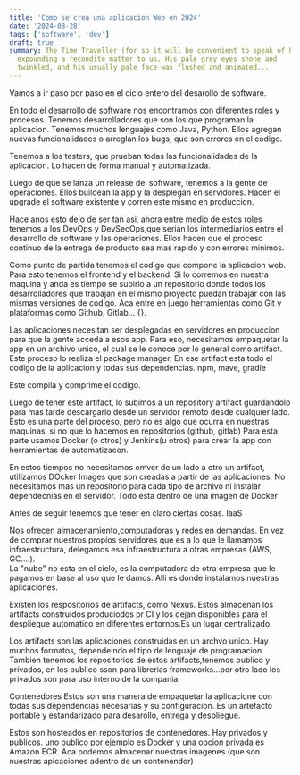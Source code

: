 ```yaml
---
title: 'Como se crea una aplicacion Web en 2024'
date: '2024-08-28'
tags: ['software', 'dev']
draft: true
summary: The Time Traveller (for so it will be convenient to speak of him) was
  expounding a recondite matter to us. His pale grey eyes shone and
  twinkled, and his usually pale face was flushed and animated...
---
```


Vamos a ir paso por paso en el ciclo entero del desarollo de software.

En todo el desarrollo de software nos encontramos con diferentes roles y procesos.
Tenemos desarrolladores que son los que programan la aplicacion.
Tenemos muchos lenguajes como Java, Python.
Ellos agregan nuevas funcionalidades o arreglan los bugs, que son errores en el codigo.

Tenemos a los testers, que prueban todas las funcionalidades de la aplicacion. Lo hacen de forma manual y automatizada.

Luego de que se lanza un release del software, tenemos a la gente de operaciones. Ellos buildean la app y la desplegan en servidores.
Hacen el upgrade el software existente y corren este mismo en produccion.

Hace anos esto dejo de ser tan asi, ahora entre medio de estos roles tenemos a los DevOps y DevSecOps,que serian los intermediarios
entre el desarrollo de software y las operaciones.
Ellos hacen que el proceso continuo de la entrega de producto sea mas rapido y con errores minimos.

Como punto de partida tenemos el codigo que compone la aplicacion web. Para esto tenemos el frontend y el backend.
Si lo corremos en nuestra maquina y anda es tiempo se subirlo a un repositorio donde todos los desarrolladores que trabajan en el mismo proyecto puedan trabajar con
las mismas versiones de codigo. Aca entre en juego herramientas como Git y plataformas como Github, Gitlab... {}.

Las aplicaciones necesitan ser desplegadas en servidores en produccion para que la gente acceda a esos app.
Para eso, necesitamos empaquetar la app en un archivo unico, el cual se le conoce por lo general como artifact. Este proceso lo realiza el package manager.
En ese artifact esta todo el codigo de la aplicacion y todas sus dependencias.
npm, mave, gradle

Este compila y comprime el codigo.

Luego de tener este artifact, lo subimos a un repository artifact guardandolo para mas tarde descargarlo desde un servidor remoto desde cualquier lado.
Esto es una parte del proceso, pero no es algo que ocurra en nuestras maquinas, si no que lo hacemos en repositorios (github, gitlab)
Para esta parte usamos Docker (o otros) y Jenkins(u otros) para crear la app con herramientas de automatizacon.

En estos tiempos no necesitamos omver de un lado a otro un artifact, utilizamos DOcker Images que son creadas a partir de las aplicaciones.
No necesitamos mas un repositorio para cada tipo de archivo ni instalar dependecnias en el servidor. Todo esta dentro de una imagen de Docker

Antes de seguir tenemos que tener en claro ciertas cosas.
IaaS

Nos ofrecen almacenamiento,computadoras y redes en demandas.
En vez de comprar nuestros propios servidores que es a lo que le llamamos infraestructura, delegamos esa infraestructura a otras empresas (AWS, GC....).\
La "nube" no esta en el cielo, es la computadora de otra empresa que le pagamos en base al uso que le damos. Alli es donde instalamos nuestras aplicaciones.

Existen los respositorios de artifacts, como Nexus. Estos almacenan los artifacts construidos produciodos pr CI y los dejan disponibles para el despliegue automatico
en diferentes entornos.Es un lugar centralizado.

Los artifacts son las aplicaciones construidas en un archvo unico. Hay muchos formatos, dependeindo el tipo de lenguaje de programacion.
Tambien tenemos los repositorios de estos artifacts,tenemos publico y privados, en los publico sson para librerias frameworks...por otro lado los privados son para uso interno
de la compania.

Contenedores
Estos son una manera de empaquetar la aplicacione con todas sus dependencias necesarias y su configuracion.
Es un artefacto portable y estandarizado para desarollo, entrega y despliegue.

Estos son hosteados en repositorios de contenedores. Hay privados y publicos. uno publico por ejemplo es Docker y una opcion privada es Amazon ECR.
Aca podemos almacenar nuestras imagenes (que son nuestras apicaciones adentro de un contenendor)
